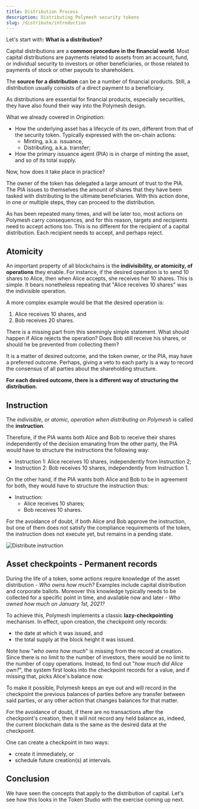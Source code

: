 ```yaml
---
title: Distribution Process
description: Distributing Polymesh security tokens
slug: /distribute/introduction
---
```


Let's start with: **What is a distribution?**

Capital distributions are a **common procedure in the financial world**. Most capital distributions are payments related to assets from an account, fund, or individual security to investors or other beneficiaries, or those related to payments of stock or other payouts to shareholders.

The **source for a distribution** can be a number of financial products. Still, a distribution usually consists of a direct payment to a beneficiary.

As distributions are essential for financial products, especially securities, they have also found their way into the Polymesh design.

What we already covered in _Origination_:

* How the underlying asset has a lifecycle of its own, different from that of the security token. Typically expressed with the on-chain actions:
    * Minting, a.k.a. issuance,
    * Distributing, a.k.a. transfer;
* How the primary issuance agent (PIA) is in charge of minting the asset, and so of its total supply.

Now, how does it take place in practice?

The owner of the token has delegated a large amount of trust to the PIA. The PIA issues to themselves the amount of shares that they have been tasked with distributing to the ultimate beneficiaries. With this action done, in one or multiple steps, they can proceed to the distribution.

As has been repeated many times, and will be later too, most actions on Polymesh carry consequences, and for this reason, targets and recipients need to accept actions too. This is no different for the recipient of a capital distribution. Each recipient needs to accept, and perhaps reject.

## Atomicity

An important property of all blockchains is the **indivisibility, or atomicity, of operations** they enable. For instance, if the desired operation is to send 10 shares to Alice, then when Alice accepts, she receives her 10 shares. This is simple. It bears nonetheless repeating that "Alice receives 10 shares" was the indivisible operation.

A more complex example would be that the desired operation is:

1. Alice receives 10 shares, and
2. Bob receives 20 shares.

There is a missing part from this seemingly simple statement. What should happen if Alice rejects the operation? Does Bob still receive his shares, or should he be prevented from collecting them?

It is a matter of desired outcome, and the token owner, or the PIA, may have a preferred outcome. Perhaps, giving a veto to each party is a way to record the consensus of all parties about the shareholding structure.

**For each desired outcome, there is a different way of structuring the distribution.**

## Instruction

The _indivisible, or atomic, operation when distributing on Polymesh_ is called the **instruction**.

Therefore, if the PIA wants both Alice and Bob to receive their shares independently of the decision emanating from the other party, the PIA would have to structure the instructions the following way:

* Instruction 1: Alice receives 10 shares, independently from Instruction 2;
* Instruction 2: Bob receives 10 shares, independently from Instruction 1.

On the other hand, if the PIA wants both Alice and Bob to be in agreement for both, they would have to structure the instruction thus:

* Instruction:
    * Alice receives 10 shares;
    * Bob receives 10 shares.

For the avoidance of doubt, if both Alice and Bob approve the instruction, but one of them does not satisfy the compliance requirements of the token, the instruction does not execute yet, but remains in a pending state.

![Distribute instruction](/images/distribution-instruction.png)

## Asset checkpoints - Permanent records

During the life of a token, some actions require knowledge of the asset distribution - _Who owns how much?_ Examples include capital distribution and corporate ballots. Moreover this knowledge typically needs to be collected for a specific point in time, and available now and later - _Who owned how much on January 1st, 2021?_

To achieve this, Polymesh implements a classic **lazy-checkpointing** mechanism. In effect, upon creation, the checkpoint only records:

* the date at which it was issued, and
* the total supply at the block height it was issued.

Note how "_who owns how much_" is missing from the record at creation. Since there is no limit to the number of investors, there would be no limit to the number of copy operations. Instead, to find out "_how much did Alice own?_", the system first looks into the checkpoint records for a value, and if missing that, picks Alice's balance now.

To make it possible, Polymesh keeps an eye out and will record in the checkpoint the previous balances of parties before any transfer between said parties, or any other action that changes balances for that matter.

For the avoidance of doubt, if there are no transactions after the checkpoint's creation, then it will not record any held balance as, indeed, the current blockchain data is the same as the desired data at the checkpoint.

One can create a checkpoint in two ways:

* create it immediately, or
* schedule future creation(s) at intervals.

## Conclusion

We have seen the concepts that apply to the distribution of capital. Let's see how this looks in the Token Studio with the exercise coming up next.
